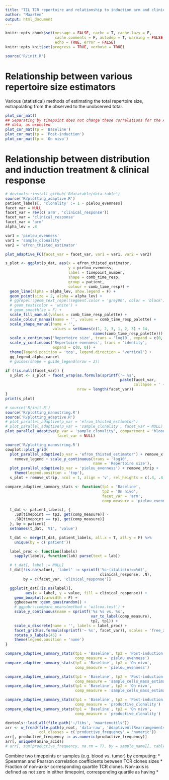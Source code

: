 ```yaml
---
title: "TIL TCR repertoire and relationship to induction arm and clinical response"
author: "Maarten"
output: html_document
---
```



```r
knitr::opts_chunk$set(message = FALSE, cache = T, cache.lazy = F,
                      cache.comments = F, autodep = T, warning = FALSE,
                      echo = TRUE, error = FALSE)
knitr::opts_knit$set(progress = TRUE, verbose = TRUE)
```

```r
source('R/init.R')
```

# Relationship between various repertoire size estimators

Various (statistical) methods of estimating the total repertoire size,
extrapolating from the observed to the unobserved total.

```r
plot_cor_mat()
## Separating by timepoint does not change these correlations for the Adapative
## data, as expected
plot_cor_mat(tp = 'Baseline')
plot_cor_mat(tp = 'Post-induction')
plot_cor_mat(tp = 'On nivo')
```

# Relationship between distribution and induction treatment & clinical response

```r
# devtools::install_github('Rdatatable/data.table')
source('R/plotting_adaptive.R')
patient_labels[, 'clonality' := 1 - pielou_evenness]
facet_var = NULL
facet_var = rev(c('arm', 'clinical_response'))
facet_var = 'clinical_response'
facet_var = 'arm'
alpha_lev = .8

var1 = 'pielou_evenness'
var1 = 'sample_clonality'
var2 = 'efron_thisted_estimator'

plot_adaptive_FC(facet_var = facet_var, var1 = var1, var2 = var2)
```

```r
s_plot <- ggplot(p_dat, aes(x = efron_thisted_estimator,
                            y = pielou_evenness,
                            label = timepoint_number,
                            shape = comb_time_resp,
                            group = patient,
                            colour = comb_time_resp)) +
  geom_line(alpha = alpha_lev, show.legend = F) +
  geom_point(size = 2, alpha = alpha_lev) +
  # ggrepel::geom_text_repel(segment.color = 'grey90', color = 'black') +
  # geom_text(color = 'white') +
  # geom_smooth(se = F) +
  scale_fill_manual(values = comb_time_resp_palette) +
  scale_colour_manual(name = '', values = comb_time_resp_palette) +
  scale_shape_manual(name = '',
                     values = setNames(c(1, 2, 3, 1, 2, 3) + 14,
                                       names(comb_time_resp_palette))) +
  scale_x_continuous('Repertoire size', trans = 'log10', expand = c(0, 0)) +
  scale_y_continuous('Repertoire evenness', trans = 'identity',
                     expand = c(0, 0)) +
  theme(legend.position = 'top', legend.direction = 'vertical') +
  gg_legend_alpha_cancel
  # guides(shape = guide_legend(nrow = 3))

if (!is.null(facet_var)) {
  s_plot <- s_plot + facet_wrap(as.formula(sprintf('~ %s',
                                                   paste(facet_var,
                                                         collapse = ' + '))),
                                nrow = length(facet_var))
}
print(s_plot)
```

```r
# source('R/init.R')
source('R/plotting_nanostring.R')
source('R/plotting_adaptive.R')
# plot_parallel_adaptive(p_var = 'efron_thisted_estimator')
# plot_parallel_adaptive(p_var = 'sample_clonality', facet_var = NULL)
plot_parallel_adaptive(p_var = 'sample_clonality', compartment = 'blood',
                       facet_var = NULL)
```

```r
source('R/plotting_nanostring.R')
cowplot::plot_grid(
  plot_parallel_adaptive(p_var = 'efron_thisted_estimator') + remove_x +
    remove_legend + scale_y_continuous(trans = 'log10',
                                       name = 'Repertoire size'),
  plot_parallel_adaptive(p_var = 'pielou_evenness') + remove_strip +
    theme(legend.position = 'top'),
  s_plot + remove_strip, ncol = 1, align = 'v', rel_heights = c(.4, .4, .6))
```

```r
compare_adaptive_summary_stats <- function(tp1 = 'Baseline',
                                           tp2 = 'On nivo',
                                           facet_var = 'arm',
                                           comp_measure = 'pielou_evenness') {

  t_dat <- patient_labels[, {
    .SD[timepoint == tp2, get(comp_measure)] -
    .SD[timepoint == tp1, get(comp_measure)]
  }, by = patient]
  setnames(t_dat, 'V1', 'value')

  t_dat <- merge(t_dat, patient_labels, all.x = T, all.y = F) %>%
    unique(by = c('patient'))

  label_proc <- function(labels)
    sapply(labels, function(lab) parse(text = lab))

  # t_dat[, label := NULL]
  t_dat[!is.na(value), 'label' := sprintf('%s~(italic(n)==%d)',
                                          clinical_response, .N),
        by = c(facet_var, 'clinical_response')]

  ggplot(t_dat[!is.na(label)],
         aes(x = label, y = value, fill = clinical_response)) +
    geom_boxplot(varwidth = F) +
    ggbeeswarm::geom_quasirandom() +
    # ggpubr::compare_means(method = 'wilcox.test') +
    scale_y_continuous(name = sprintf('%s %s vs. %s',
                                      var_to_label(comp_measure),
                                      tp2, tp1)) +
    scale_x_discrete(name = '', labels = label_proc) +
    facet_grid(as.formula(sprintf('~ %s', facet_var)), scales = 'free_x') +
    rotate_x_labels(45) +
    theme(legend.position = 'none')
}

compare_adaptive_summary_stats(tp1 = 'Baseline', tp2 = 'Post-induction',
                               comp_measure = 'pielou_evenness')
compare_adaptive_summary_stats(tp1 = 'Baseline', tp2 = 'On nivo',
                               comp_measure = 'pielou_evenness')

compare_adaptive_summary_stats(tp1 = 'Baseline', tp2 = 'Post-induction',
                               comp_measure = 'sample_cells_mass_estimate')
compare_adaptive_summary_stats(tp1 = 'Baseline', tp2 = 'On nivo',
                               comp_measure = 'sample_cells_mass_estimate')

compare_adaptive_summary_stats(tp1 = 'Baseline', tp2 = 'Post-induction',
                               comp_measure = 'productive_clonality')
compare_adaptive_summary_stats(tp1 = 'Baseline', tp2 = 'On nivo',
                               comp_measure = 'productive_clonality')
```

```r
devtools::load_all(file.path('~/libs', 'maartenutils'))
arr <- w_fread(file.path(p_root, 'data-raw', 'AdaptiveAllRearrangements.tsv'),
               col_classes = c('productive_frequency' = 'numeric'))
arr[, productive_frequency := as.numeric(productive_frequency)]
arr[, uniqueN(amino_acid)]
# arr[, sum(productive_frequency, na.rm = T), by = sample_name][, table(V1)]

```

Combine two timepoints or samples (e.g. blood vs. tumor) by computing:
  * Spearman and Pearson correlation coefficients between TCR clones sizes
  * Fraction of non-axis`*` corresponding quartile TCR clones. Non-axis is
    defined as not zero in either timepoint, corresponding quartile as having 
  * 
